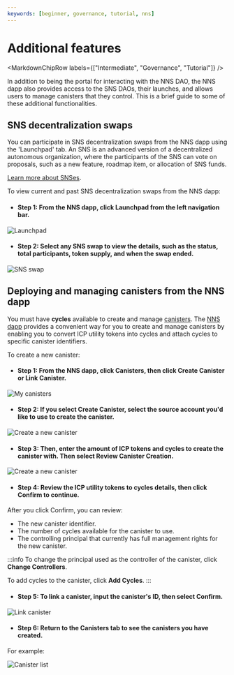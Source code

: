 ```yaml
---
keywords: [beginner, governance, tutorial, nns]
---
```



# Additional features

<MarkdownChipRow labels={["Intermediate", "Governance", "Tutorial"]} />


In addition to being the portal for interacting with the NNS DAO, the NNS dapp also provides access to the SNS DAOs, their launches, and allows users to manage canisters that they control.
This is a brief guide to some of these additional functionalities.

## SNS decentralization swaps

You can participate in SNS decentralization swaps from the NNS dapp using the 'Launchpad' tab. An SNS is an advanced version of a decentralized autonomous organization, where the participants of the SNS can vote on proposals, such as a new feature, roadmap item, or allocation of SNS funds.

[Learn more about SNSes](https://internetcomputer.org/sns).

To view current and past SNS decentralization swaps from the NNS dapp:

- #### Step 1:  From the NNS dapp, click **Launchpad** from the left navigation bar.

![Launchpad](../../_attachments/nns21.png)

- #### Step 2: Select any SNS swap to view the details, such as the status, total participants, token supply, and when the swap ended.

![SNS swap](../../_attachments/nns22.png)

## Deploying and managing canisters from the NNS dapp

You must have **cycles** available to create and manage [<GlossaryTooltip>canisters</GlossaryTooltip>](/docs/concepts/glossary#c).
The [NNS dapp](https://nns.ic0.app) provides a convenient way for you to create and manage canisters by enabling you to convert ICP utility tokens into cycles and attach cycles to specific canister identifiers.

To create a new canister:

- #### Step 1:  From the NNS dapp, click **Canisters**, then click **Create Canister** or **Link Canister**.

![My canisters](../../_attachments/nns23.png)

- #### Step 2: If you select **Create Canister**, select the source account you'd like to use to create the canister.

![Create a new canister](../../_attachments/nns24.png)

- #### Step 3: Then, enter the amount of ICP tokens and cycles to create the canister with. Then select **Review Canister Creation**.

![Create a new canister](../../_attachments/nns25.png)

- #### Step 4:  Review the ICP utility tokens to cycles details, then click **Confirm** to continue.

After you click Confirm, you can review:
- The new canister identifier.
- The number of cycles available for the canister to use.
- The controlling principal that currently has full management rights for the new canister.

:::info
To change the principal used as the controller of the canister, click **Change Controllers**.

To add cycles to the canister, click **Add Cycles**.
:::

- #### Step 5: To link a canister, input the canister's ID, then select **Confirm**.

![Link canister](../../_attachments/nns26.png)

- #### Step 6: Return to the **Canisters** tab to see the canisters you have created.

For example:

![Canister list](../../_attachments/nns27.png)
